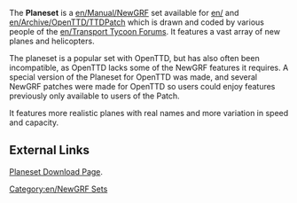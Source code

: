 

{{en/Infobox NewGRF|setname= Planeset
|screenshot= none
|artist= [http://as-st.com/ttd/planes/credits.html The Planeset development team]
|coder= [http://as-st.com/ttd/planes/credits.html The Planeset development team]
|focus= Aircraft
|homepage= as-st.com/ttd/planes/download.html
|homepagename= Planeset for Transport Tycoon Deluxe
|copyright= GPL license
}}
The '''Planeset''' is a [[en/Manual/NewGRF]] set available for [[en/]] and [[en/Archive/OpenTTD/TTDPatch]] which is drawn and coded by various people of the [[en/Transport Tycoon Forums]]. It features a vast array of new planes and helicopters.

The planeset is a popular set with OpenTTD, but has also often been incompatible, as OpenTTD lacks some of the NewGRF features it requires. A special version of the Planeset for OpenTTD was made, and several NewGRF patches were made for OpenTTD so users could enjoy features previously only available to users of the Patch. 

It features more realistic planes with real names and more variation in speed and capacity.

==External Links==
[http://as-st.com/ttd/planes/download.html Planeset Download Page].

[[Category:en/NewGRF Sets]]